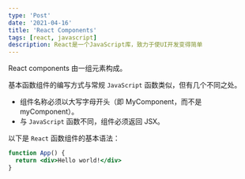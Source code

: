 ```yaml
---
type: 'Post'
date: '2021-04-16'
title: 'React Components'
tags: [react, javascript]
description: React是一个JavaScript库，致力于使UI开发变得简单
---
```


React components 由一组元素构成。

基本函数组件的编写方式与常规 `JavaScript` 函数类似，但有几个不同之处。

- 组件名称必须以大写字母开头（即 MyComponent，而不是 myComponent）。
- 与 `JavaScript` 函数不同，组件必须返回 JSX。

以下是 `React` 函数组件的基本语法：

```jsx
function App() {
  return <div>Hello world!</div>
}
```
